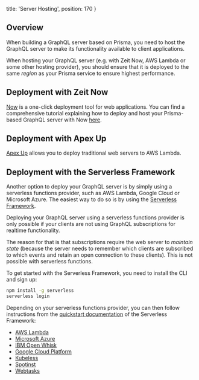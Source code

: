 
  title: 'Server Hosting',
  position: 170
}

## Overview

When building a GraphQL server based on Prisma, you need to host the GraphQL server to make its functionality available to client applications.

<Warning>

When hosting your GraphQL server (e.g. with Zeit Now, AWS Lambda or some other hosting provider), you should ensure that it is deployed to the same _region_ as your Prisma service to ensure highest performance.

</Warning>

## Deployment with Zeit Now

[Now](https://zeit.co/now) is a one-click deployment tool for web applications. You can find a comprehensive tutorial explaining how to deploy and host your Prisma-based GraphQL server with Now [here]().

## Deployment with Apex Up

[Apex Up](https://up.docs.apex.sh) allows you to deploy traditional web servers to AWS Lambda.

## Deployment with the Serverless Framework

Another option to deploy your GraphQL server is by simply using a serverless functions provider, such as AWS Lambda, Google Cloud or Microsoft Azure. The easiest way to do so is by using the [Serverless Framework](https://serverless.com/).

<Warning>

Deploying your GraphQL server using a serverless functions provider is only possible if your clients are not using GraphQL subscriptions for realtime functionality. 

The reason for that is that subscriptions require the web server to _maintain state_ (because the server needs to remember which clients are subscribed to which events and retain an open connection to these clients). This is not possible with serverless functions.

</Warning>

To get started with the Serverless Framework, you need to install the CLI and sign up:

```sh
npm install -g serverless
serverless login
```

Depending on your serverless functions provider, you can then follow instructions from the [quickstart documentation](https://serverless.com/framework/docs/getting-started/) of the Serverless Framework:

* [AWS Lambda](https://serverless.com/framework/docs/providers/aws/guide/quick-start/)
* [Microsoft Azure](https://serverless.com/framework/docs/providers/azure/guide/quick-start/)
* [IBM Open Whisk](https://serverless.com/framework/docs/providers/openwhisk/guide/quick-start/)
* [Google Cloud Platform](https://serverless.com/framework/docs/providers/google/guide/quick-start/)
* [Kubeless](https://serverless.com/framework/docs/providers/kubeless/guide/quick-start/)
* [Spotinst](https://serverless.com/framework/docs/providers/spotinst/guide/quick-start/)
* [Webtasks](https://serverless.com/framework/docs/providers/webtasks/guide/quick-start/)
